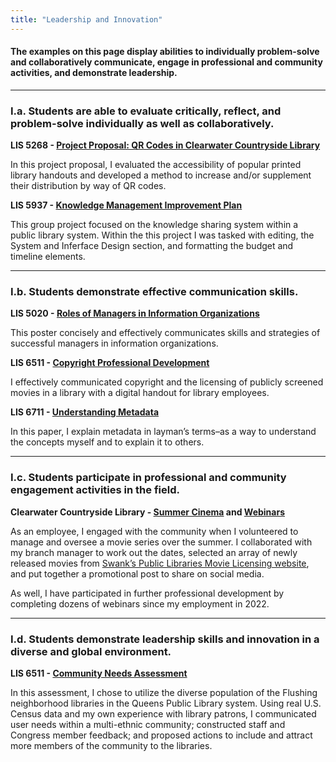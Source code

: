 ```yaml
---
title: "Leadership and Innovation"
---
```


#### **The examples on this page display abilities to individually problem-solve and collaboratively communicate, engage in professional and community activities, and demonstrate leadership.**

------------------------------------------------------------------------

### I.a. Students are able to evaluate critically, reflect, and problem-solve individually as well as collaboratively.

**LIS 5268 - [Project Proposal: QR Codes in Clearwater Countryside Library](img/qr-project-proposal.pdf){target="_blank"}**

In this project proposal, I evaluated the accessibility of popular printed library handouts and developed a method to increase and/or supplement their distribution by way of QR codes.

**LIS 5937 - [Knowledge Management Improvement Plan](img/KM_group.pdf){target="_blank"}**

This group project focused on the knowledge sharing system within a public library system. Within the this project I was tasked with editing, the System and Inferface Design section, and formatting the budget and timeline elements.

------------------------------------------------------------------------

### I.b. Students demonstrate effective communication skills.

**LIS 5020 - [Roles of Managers in Information Organizations](img/manager_poster.png){target="_blank"}**

This poster concisely and effectively communicates skills and strategies of successful managers in information organizations.

**LIS 6511 - [Copyright Professional Development](img/copyright_development.pdf){target="_blank"}**

I effectively communicated copyright and the licensing of publicly screened movies in a library with a digital handout for library employees.

**LIS 6711 - [Understanding Metadata](understanding_metadata.pdf){target="_blank"}**

In this paper, I explain metadata in layman's terms--as a way to understand the concepts myself and to explain it to others.

------------------------------------------------------------------------

### I.c. Students participate in professional and community engagement activities in the field.

**Clearwater Countryside Library - [Summer Cinema](img/summer_cinema1.jpg){target="_blank"} and [Webinars](certificates.qmd){target="_blank"}**

As an employee, I engaged with the community when I volunteered to manage and oversee a movie series over the summer. I collaborated with my branch manager to work out the dates, selected an array of newly released movies from [Swank's Public Libraries Movie Licensing website](https://www.swank.com/public-libraries/copyright/){target="_blank"}, and put together a promotional post to share on social media.

As well, I have participated in further professional development by completing dozens of webinars since my employment in 2022.

------------------------------------------------------------------------

### I.d. Students demonstrate leadership skills and innovation in a diverse and global environment.

**LIS 6511 - [Community Needs Assessment](img/community_needs_assessment.pdf){target="_blank"}**

In this assessment, I chose to utilize the diverse population of the Flushing neighborhood libraries in the Queens Public Library system. Using real U.S. Census data and my own experience with library patrons, I communicated user needs within a multi-ethnic community; constructed staff and Congress member feedback; and proposed actions to include and attract more members of the community to the libraries.
